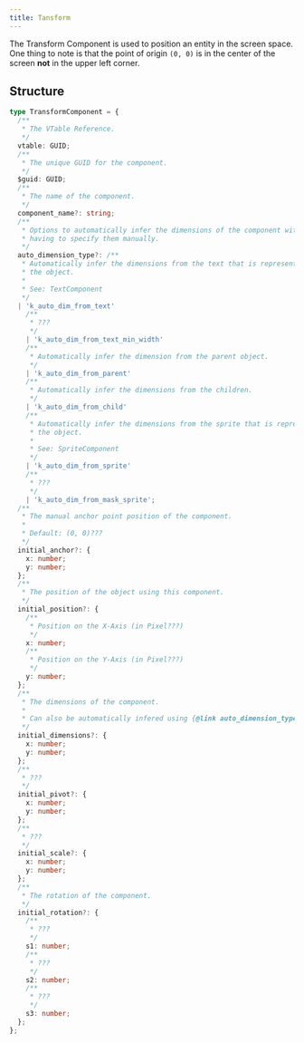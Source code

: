 ```yaml
---
title: Tansform
---
```



<InternalsWarningAside />
<WorkInProgressAside />

The Transform Component is used to position an entity in the screen space.
One thing to note is that the point of origin `(0, 0)` is in the center of the
screen **not** in the upper left corner.

## Structure

```typescript
type TransformComponent = {
  /**
   * The VTable Reference.
   */
  vtable: GUID;
  /**
   * The unique GUID for the component.
   */
  $guid: GUID;
  /**
   * The name of the component.
   */
  component_name?: string;
  /**
   * Options to automatically infer the dimensions of the component without
   * having to specify them manually.
   */
  auto_dimension_type?: /**
   * Automatically infer the dimensions from the text that is represented in
   * the object.
   *
   * See: TextComponent
   */
  | 'k_auto_dim_from_text'
    /**
     * ???
     */
    | 'k_auto_dim_from_text_min_width'
    /**
     * Automatically infer the dimension from the parent object.
     */
    | 'k_auto_dim_from_parent'
    /**
     * Automatically infer the dimensions from the children.
     */
    | 'k_auto_dim_from_child'
    /**
     * Automatically infer the dimensions from the sprite that is represented in
     * the object.
     *
     * See: SpriteComponent
     */
    | 'k_auto_dim_from_sprite'
    /**
     * ???
     */
    | 'k_auto_dim_from_mask_sprite';
  /**
   * The manual anchor point position of the component.
   *
   * Default: (0, 0)???
   */
  initial_anchor?: {
    x: number;
    y: number;
  };
  /**
   * The position of the object using this component.
   */
  initial_position?: {
    /**
     * Position on the X-Axis (in Pixel???)
     */
    x: number;
    /**
     * Position on the Y-Axis (in Pixel???)
     */
    y: number;
  };
  /**
   * The dimensions of the component.
   *
   * Can also be automatically infered using {@link auto_dimension_type}.
   */
  initial_dimensions?: {
    x: number;
    y: number;
  };
  /**
   * ???
   */
  initial_pivot?: {
    x: number;
    y: number;
  };
  /**
   * ???
   */
  initial_scale?: {
    x: number;
    y: number;
  };
  /**
   * The rotation of the component.
   */
  initial_rotation?: {
    /**
     * ???
     */
    s1: number;
    /**
     * ???
     */
    s2: number;
    /**
     * ???
     */
    s3: number;
  };
};
```
